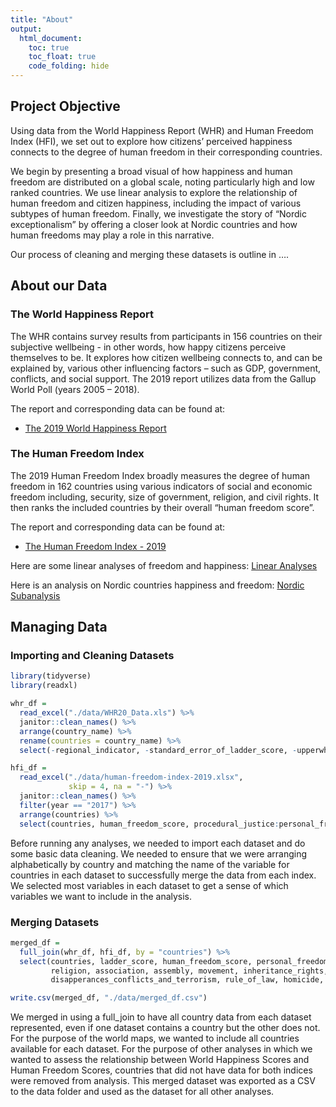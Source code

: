 ```yaml
---
title: "About"
output: 
  html_document:
    toc: true
    toc_float: true
    code_folding: hide
---
```


## Project Objective

Using data from the World Happiness Report (WHR) and Human Freedom Index (HFI), we set out to explore how citizens' perceived happiness connects to the degree of human freedom in their corresponding countries.

We begin by presenting a broad visual of how happiness and human freedom are distributed on a global scale, noting particularly high and low ranked countries. We use linear analysis to explore the relationship of human freedom and citizen happiness, including the impact of various subtypes of human freedom. Finally, we investigate the story of "Nordic exceptionalism" by offering a closer look at Nordic countries and how human freedoms may play a role in this narrative. 

Our process of cleaning and merging these datasets is outline in ....

## About our Data

### The World Happiness Report 

The WHR contains survey results from participants in 156 countries on their subjective wellbeing  - in other words, how happy citizens perceive themselves to be. It explores how citizen wellbeing connects to, and can be explained by, various other influencing factors – such as GDP, government, conflicts, and social support. The 2019 report utilizes data from the Gallup World Poll (years 2005 – 2018).

The report and corresponding data can be found at: 

* [The 2019 World Happiness Report ](https://worldhappiness.report/ed/2019/)

### The Human Freedom Index

The 2019 Human Freedom Index broadly measures the degree of human freedom in 162 countries using various indicators of social and economic freedom including, security, size of government, religion, and civil rights. It then ranks the included countries by their overall “human freedom score”.

The report and corresponding data can be found at: 

* [The Human Freedom Index - 2019](https://www.cato.org/human-freedom-index-new)

Here are some linear analyses of freedom and happiness:
[Linear Analyses](Linear-Analysis.html)

Here is an analysis on Nordic countries happiness and freedom:
[Nordic Subanalysis](nordic)

## Managing Data

### Importing and Cleaning Datasets

```r
library(tidyverse)
library(readxl)

whr_df = 
  read_excel("./data/WHR20_Data.xls") %>% 
  janitor::clean_names() %>% 
  arrange(country_name) %>% 
  rename(countries = country_name) %>% 
  select(-regional_indicator, -standard_error_of_ladder_score, -upperwhisker, -lowerwhisker)

hfi_df = 
  read_excel("./data/human-freedom-index-2019.xlsx",
             skip = 4, na = "-") %>% 
  janitor::clean_names() %>% 
  filter(year == "2017") %>% 
  arrange(countries) %>% 
  select(countries, human_freedom_score, procedural_justice:personal_freedom_score, government_consumption:economic_freedom_score)

```

Before running any analyses, we needed to import each dataset and do some basic data cleaning. We needed to ensure that we were arranging alphabetically by country and matching the name of the variable for countries in each dataset to successfully merge the data from each index. We selected most variables in each dataset to get a sense of which variables we want to include in the analysis. 

### Merging Datasets

```r
merged_df = 
  full_join(whr_df, hfi_df, by = "countries") %>% 
  select(countries, ladder_score, human_freedom_score, personal_freedom_score, economic_freedom_score, 
         religion, association, assembly, movement, inheritance_rights, security_safety, 
         disapperances_conflicts_and_terrorism, rule_of_law, homicide, size_of_government)

write.csv(merged_df, "./data/merged_df.csv")
```

We merged in using a full_join to have all country data from each dataset represented, even if one dataset contains a country but the other does not. For the purpose of the world maps, we wanted to include all countries available for each dataset. For the purpose of other analyses in which we wanted to assess the relationship between World Happiness Scores and Human Freedom Scores, countries that did not have data for both indices were removed from analysis. This merged dataset was exported as a CSV to the data folder and used as the dataset for all other analyses.
